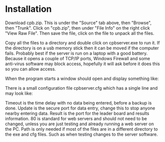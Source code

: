 = Installation =

Download cpb.zip. This is under the "Source" tab above, then "Browse", then "Trunk". Click on "cpb.zip", then under "File Info" on the right click "View Raw File". Then save the file, click on the file to unpack all the files.

Copy all the files to a directory and double click on cpbserver.exe to run it. If the directory is on a usb memory stick then it can be moved if the computer fails. Probably best if the server is run on a laptop with a good battery. Because it opens a couple of TCP/IP ports, Windows Firewall and some anti-virus software may block access, hopefully it will ask before it does this so you can allow access.

When the program starts a window should open and display something like:

{{{Server address 192.168.1.64 ports 80, 4023}}}

There is a small configuration file cpbserver.cfg which has a single line and may look like:

{{{?Path=&Result=80&Update=4023&Timeout=20 }}}

Timeout is the time delay with no data being entered, before a backup is done. Update is the secure port for data entry, change this to stop anyone nearby entering data. Result is the port for the leader board and results information. 80 is standard for web servers and should not need to be changed, unless you are just testing and already running a web server on the PC. Path is only needed if most of the files are in a different directory to the exe and cfg files. Such as when testing changes to the server software.

{{{?Path=E:\Archery\Server\CPBserver\&Result=83&Update=4023&Timeout=30 }}}